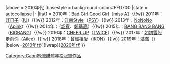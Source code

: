 {{Navbox
|name   = Gaon串流媒體年榜冠軍 (2010年代)
|title  = [[Gaon Chart|Gaon]][[串流媒體]]2010年代年榜冠軍作品及獲得者{{#if:{{{1|}}}|（{{{1|}}}）|}}
|above  = 2010年代
|basestyle = background-color:#FFD700
|state  = autocollapse
|-
|list1 = {{nowrap begin}}
2010年：[[Bad But Good (miss A單曲)|Bad Girl Good Girl]]（[[miss A]]）{{!w}}
2011年：[[Real (IU迷你專輯)|好日子]]（[[IU (歌手)|IU]]）{{!w}}
2012年：[[江南Style]]（[[PSY]]）{{!w}}
2013年：[[Secret Garden (Apink迷你專輯)|NoNoNo]]（[[Apink]]）{{!w}}
2014年：{{link-en|Some|Some (song)}}（[[韶宥]]、[[鄭基高]]）{{!w}}
2015年：[[A (BIGBANG單曲)|BANG BANG BANG]]（[[BIGBANG]]）{{!w}}
2016年：[[PAGE TWO (TWICE迷你專輯)|CHEER UP]]（[[TWICE]]）{{!w}}
2017年：[[孤單又燦爛的神－鬼怪|如初雪般走向你]]（[[李艺真|Ailee]]）{{!w}}
2018年：[[Return (iKON專輯)|曾經相愛]]（[[iKON]]）{{!w}}
2019年：溢滿（{{link-ko|M.C. The Max|엠씨 더 맥스}}）
{{nowrap end}}
|below={{Nowrap begin}}[[Template:Gaon流媒體年榜冠軍 (2010年代)|2010年代]]{{!wrap}}[[Template:Gaon流媒體年榜冠軍 (2020年代)|2020年代]]{{Nowrap end}}
}}
<noinclude>
[[Category:Gaon串流媒體年榜冠軍作品]]
</noinclude>